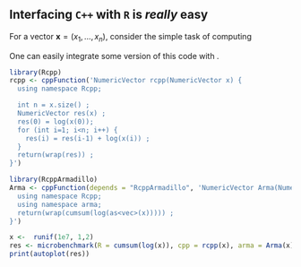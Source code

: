 ## Interfacing `C++` with `R` is _really_ easy {.allowframebreaks}

For  a vector  $\mathbf{x} =  (x_1,\dots,x_n)$, consider  the simple task of computing
\begin{equation*}
  y_k = \sum_{i=1}^k \log(x_i), \quad k=1,\dots,n.
\end{equation*}

One can easily integrate some \texttt{C++} version of this code with \texttt{Rcpp}.

```r
library(Rcpp)
rcpp <- cppFunction('NumericVector rcpp(NumericVector x) {
  using namespace Rcpp;

  int n = x.size() ;
  NumericVector res(x) ;
  res(0) = log(x(0));
  for (int i=1; i<n; i++) {
    res(i) = res(i-1) + log(x(i)) ;
  }
  return(wrap(res)) ;
}')
```

```r
library(RcppArmadillo)
Arma <- cppFunction(depends = "RcppArmadillo", 'NumericVector Arma(NumericVector x) {
  using namespace Rcpp;
  using namespace arma;
  return(wrap(cumsum(log(as<vec>(x))))) ;
}')
```

```r
x <-  runif(1e7, 1,2)
res <- microbenchmark(R = cumsum(log(x)), cpp = rcpp(x), arma = Arma(x), times = 10)
print(autoplot(res))
```

